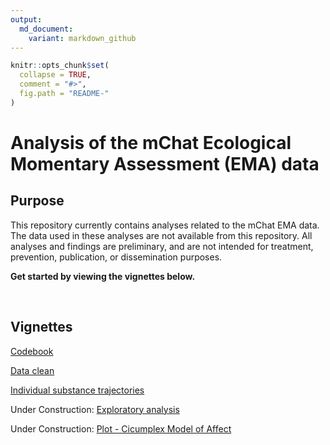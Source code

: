 ```yaml
---
output:
  md_document:
    variant: markdown_github
---
```


<!-- README.md is generated from README.Rmd. Please edit that file -->

```r
knitr::opts_chunk$set(
  collapse = TRUE,
  comment = "#>",
  fig.path = "README-"
)
```

# Analysis of the mChat Ecological Momentary Assessment (EMA) data

## Purpose

This repository currently contains analyses related to the mChat EMA data. The data used in these analyses are not available from this repository. All analyses and findings are preliminary, and are not intended for treatment, prevention, publication, or dissemination purposes.

**Get started by viewing the vignettes below.**   

&nbsp;

## Vignettes

[Codebook](https://rawgit.com/mbcann01/mChatEMA/master/vignettes/codebook.html)

[Data clean](https://rawgit.com/mbcann01/mChatEMA/master/vignettes/data_clean.html)

[Individual substance trajectories](https://rawgit.com/mbcann01/mChatEMA/master/vignettes/lagged_mood.html)

Under Construction:
[Exploratory analysis]()

Under Construction:
[Plot - Cicumplex Model of Affect]()
